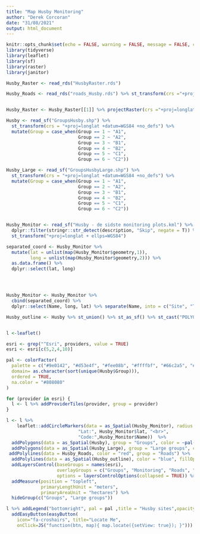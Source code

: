 ```yaml
---
title: "Map Husby Monitoring"
author: "Derek Corcoran"
date: "31/08/2021"
output: html_document
---
```


```r
knitr::opts_chunk$set(echo = FALSE, warning = FALSE, message = FALSE, cache = FALSE)
library(tidyverse)
library(leaflet)
library(sf)
library(raster)
library(janitor)

Husby_Raster <- read_rds("HusbyRaster.rds")

Husby_Roads <- read_rds("roads_Husby.rds") %>% st_transform(crs ="+proj=longlat +datum=WGS84 +no_defs")


Husby_Raster <- Husby_Raster[[1]] %>% projectRaster(crs ="+proj=longlat +datum=WGS84 +no_defs")

Husby <- read_sf("GroupsHusby.shp") %>% 
  st_transform(crs = "+proj=longlat +datum=WGS84 +no_defs") %>% 
  mutate(Group = case_when(Group == 1 ~ "A1",
                           Group == 2 ~ "A2",
                           Group == 3 ~ "B1",
                           Group == 4 ~ "B2",
                           Group == 5 ~ "C1",
                           Group == 6 ~ "C2"))

Husby_Large <- read_sf("GroupsHusbyLarge.shp") %>% 
  st_transform(crs = "+proj=longlat +datum=WGS84 +no_defs") %>% 
  mutate(Group = case_when(Group == 1 ~ "A1",
                           Group == 2 ~ "A2",
                           Group == 3 ~ "B1",
                           Group == 4 ~ "B2",
                           Group == 5 ~ "C1",
                           Group == 6 ~ "C2"))


Husby_Monitor <- read_sf("Husby - de sidste monitoring plots.kml") %>% 
  dplyr::filter(stringr::str_detect(description, "Skip", negate = T)) %>% 
  st_transform("+proj=longlat + ellps=WGS84") 

separated_coord <- Husby_Monitor %>% 
  mutate(lat = unlist(map(Husby_Monitor$geometry,1)),
         long = unlist(map(Husby_Monitor$geometry,2))) %>% 
  as.data.frame() %>% 
  dplyr::select(lat, long)




Husby_Monitor <- Husby_Monitor %>% 
  cbind(separated_coord) %>% 
  dplyr::select(Name, long, lat) %>% separate(Name, into = c("Site", "Type", "Group"), remove = F)
```

```r


Husby_outline <- Husby %>% st_union() %>% st_as_sf() %>% st_cast("POLYGON")


l <-leaflet()

esri <- grep("^Esri", providers, value = TRUE)
esri <- esri[c(5,2,4,10)]

pal <- colorFactor(
  palette = c("#9e0142", "#d53e4f", "#fee08b", "#ffffbf", "#66c2a5", "#3288bd"),
  domain= as.character(sort(unique(Husby$Group))),
  ordered = TRUE,
  na.color = "#808080"
)

for (provider in esri) {
  l <- l %>% addProviderTiles(provider, group = provider)    
}

l <- l %>%
    leaflet::addCircleMarkers(data = as_Spatial(Husby_Monitor), radius = 6, group = "Monitoring", color = ~pal(Group), popup = paste("Lon:", Husby_Monitor$long, "<br>",
                           "Lat:", Husby_Monitor$lat, "<br>",
                           "Code:",Husby_Monitor$Name))  %>%
  addPolygons(data = as_Spatial(Husby), group = "Groups", color = ~pal(Group), fillColor = ~pal(Group), opacity = 0.8, popup = Husby$Group, fillOpacity = 0.8) %>% 
  addPolygons(data = as_Spatial(Husby_Large), group = "Large groups", color = ~pal(Group), fillColor = ~pal(Group), opacity = 0.8, popup = Husby_Large$Group, fillOpacity = 0.8) %>% 
 addPolylines(data = Husby_Roads, color = "red", group = "Roads") %>% 
  addPolylines(data = as_Spatial(Husby_outline), color = "blue", fillOpacity = 0, group = "Outline") %>% 
  addLayersControl(baseGroups = names(esri),
                   overlayGroups = c("Groups", "Monitoring", "Roads", "Large groups", "Outline"),
                   options = layersControlOptions(collapsed = TRUE)) %>%
  addMeasure(position = "topleft",
             primaryLengthUnit = "meters",
             primaryAreaUnit = "hectares") %>% 
  hideGroup(c("Groups", "Large groups"))

l %>% addLegend("bottomright", pal = pal ,title = "Husby sites",opacity = 1, values = Husby$Group) %>%
  addEasyButton(easyButton(
    icon="fa-croshairs", title="Locate Me",
    onClick=JS("function(btn, map){ map.locate({setView: true}); }")))
```
